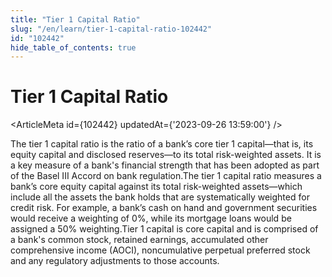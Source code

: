 ```yaml
---
title: "Tier 1 Capital Ratio"
slug: "/en/learn/tier-1-capital-ratio-102442"
id: "102442"
hide_table_of_contents: true
---
```



# Tier 1 Capital Ratio

<ArticleMeta id={102442} updatedAt={'2023-09-26 13:59:00'} />
<div className='border-solid border-b border-t-0 my-4 border-[var(--ifm-color-gray-300)]' />

The tier 1 capital ratio is the ratio of a bank’s core tier 1 capital—that is, its equity capital and disclosed reserves—to its total risk-weighted assets. It is a key measure of a bank's financial strength that has been adopted as part of the Basel III Accord on bank regulation.The tier 1 capital ratio measures a bank’s core equity capital against its total risk-weighted assets—which include all the assets the bank holds that are systematically weighted for credit risk. For example, a bank’s cash on hand and government securities would receive a weighting of 0%, while its mortgage loans would be assigned a 50% weighting.Tier 1 capital is core capital and is comprised of a bank's common stock, retained earnings, accumulated other comprehensive income (AOCI), noncumulative perpetual preferred stock and any regulatory adjustments to those accounts.
